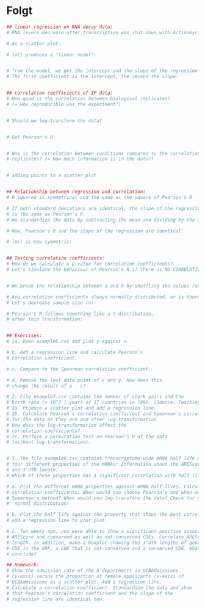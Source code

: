 
# Folgt {#day5}

```r
## linear regression on RNA decay data:
# RNA levels decrease after transcription was shut down with Actinomycin D:

# As a scatter plot:

# lm() produces a "linear model":


# from the model, we get the intercept and the slope of the regression line.
# The first coefficient is the intercept, the second the slope:


## correlation coefficients of IP data:
# How good is the correlation between biological replicates? 
# (= How reproducible was the experiment?)


# Should we log-transform the data?


# Get Pearson's R:


# How is the correlation between conditions compared to the correlation between 
# replicates? (= How much information is in the data?)


# adding points to a scatter plot


## Relationship between regression and correlation:
# R squared is symmetrical and the same as the square of Pearson`s R 

# If both standard deviations are identical, the slope of the regression line
# is the same as Pearson's R.
# We standardize the data by subtracting the mean and dividing by the standard deviation:

# Now, Pearson's R and the slope of the regression are identical:

# lm() is now symmetric:


## Testing correlation coefficients:
# How do we calculate a p-value for correlation coefficients?
# Let's simulate the behaviour of Pearson's R if there is NO CORRELATION:


# We break the relationship between a and b by shuffling the values randomly:

# Are correlation coefficients always normally distributed, or is there a connection to sample size?
# Let's decrease sample size (n):

# Pearson's R follows something like a t-distribution, 
# after this transformation:


## Exercises:
# 1a. Open example6.csv and plot y against x.

# b. Add a regression line and calculate Pearson‘s
# correlation coefficient.

# c. Compare to the Spearman correlation coefficient.

# d. Remove the last data point of x and y. How does this
# change the result of a - c?

# 2. File example7.csv contains the number of stork pairs and the
# birth rate (x 10^3 / year) of 17 countries in 1990. (Source: Teaching Statistics, Volume 22 ).
# 2a. Produce a scatter plot and add a regression line. 
# 2b. Calculate Pearson`s correlation coefficient and Spearman`s correlation coefficient 
# for the data as they are and after log-transformation. 
# How does the log-transformation affect the
# correlation coefficients?
# 2c. Perform a permutation test on Pearson's R of the data 
# (without log-transformation).


# 3. The file example8.csv contains transcriptome-wide mRNA half life measurements and
# four different properties of the mRNAs: Information about the AREScore, 5‘UTR, ORF
# and 3‘UTR length.
# Which of these properties has a significant correlation with half life?

# a. Plot the different mRNA properties against mRNA half-lives. Calculate the respective
# correlation coefficients. When would you choose Pearson`s and when would you choose
# Spearman`s method? When would you log-transform the data? Check for normal or log-
#  normal distribution!

# b. Plot the half life against the property that shows the best correlation with half-life and
# add a regression line to your plot.

# c. Two weeks ago, you were able to show a significant positive association between
# AREScore and conserved as well as not-conserved CDEs. Correlate AREScore and 3‘UTR
# length. In addition, make a boxplot showing the 3‘UTR lengths of genes with no CDE, a
# CDE in the ORF, a CDE that is not-conserved and a conserved CDE. What would you
# conclude?

## Homework:
# Show the admission rate of the 6 departments in UCBAdmissions
# (y-axis) versus the proportion of female applicants (x-axis) of
# UCBAdmissions as a scatter plot. Add a regression line.
# Calculate a correlation coefficient. Standardize the data and show
# that Pearson‘s correlation coefficient and the slope of the
# regression line are identical now.



```


